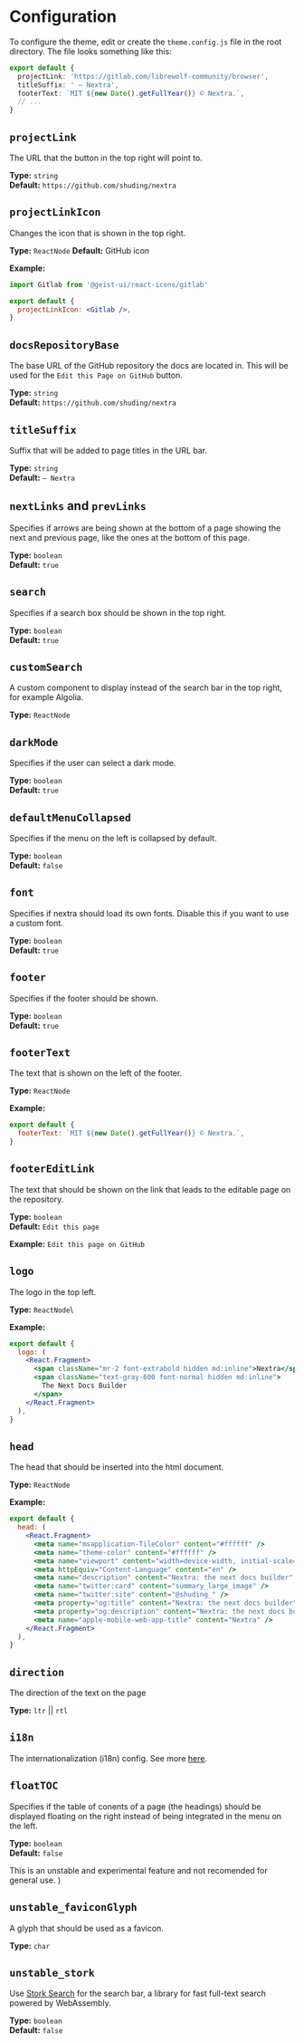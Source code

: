 # Configuration

To configure the theme, edit or create
the `theme.config.js` file in the root
directory. The file looks something like this:

```ts
export default {
  projectLink: 'https://gitlab.com/librewolf-community/browser',
  titleSuffix: ' – Nextra',
  footerText: `MIT ${new Date().getFullYear()} © Nextra.`,
  // ...
}
```

## `projectLink`

The URL that the button in the top right will point to.

**Type:** `string`\
**Default:** `https://github.com/shuding/nextra`

## `projectLinkIcon`

Changes the icon that is shown in the top right.

**Type:** `ReactNode`
**Default:** GitHub icon

**Example:**

```jsx
import Gitlab from '@geist-ui/react-icons/gitlab'

export default {
  projectLinkIcon: <Gitlab />,
}
```

## `docsRepositoryBase`

The base URL of the GitHub repository the docs are located in. This will be used for the `Edit this Page on GitHub` button.

**Type:** `string`\
**Default:** `https://github.com/shuding/nextra`

## `titleSuffix`

Suffix that will be added to page titles in the URL bar.

**Type:** `string`\
**Default:** `– Nextra`

## `nextLinks` and `prevLinks`

Specifies if arrows are being shown at the bottom
of a page showing the next and previous page, like
the ones at the bottom of this page.

**Type:** `boolean`\
**Default:** `true`

## `search`

Specifies if a search box should be shown in the top right.

**Type:** `boolean`\
**Default:** `true`

## `customSearch`

A custom component to display instead of the search bar in the top right, for example Algolia.

**Type:** `ReactNode`

## `darkMode`

Specifies if the user can select a dark mode.

**Type:** `boolean`\
**Default:** `true`

## `defaultMenuCollapsed`

Specifies if the menu on the left is collapsed by default.

**Type:** `boolean`\
**Default:** `false`

## `font`

Specifies if nextra should load its own fonts. Disable this if you want to use a custom font.

**Type:** `boolean`\
**Default:** `true`

## `footer`

Specifies if the footer should be shown.

**Type:** `boolean`\
**Default:** `true`

## `footerText`

The text that is shown on the left of the footer.

**Type:** `ReactNode`

**Example:**

```js
export default {
  footerText: `MIT ${new Date().getFullYear()} © Nextra.`,
}
```

## `footerEditLink`

The text that should be shown on the link that leads to the editable page on the repository.

**Type:** `boolean`\
**Default:** `Edit this page`

**Example:** `Edit this page on GitHub`

## `logo`

The logo in the top left.

**Type:** `ReactNode`\

**Example:**

```jsx
export default {
  logo: (
    <React.Fragment>
      <span className="mr-2 font-extrabold hidden md:inline">Nextra</span>
      <span className="text-gray-600 font-normal hidden md:inline">
        The Next Docs Builder
      </span>
    </React.Fragment>
  ),
}
```

## `head`

The head that should be inserted into the html document.

**Type:** `ReactNode`

**Example:**

```jsx
export default {
  head: (
    <React.Fragment>
      <meta name="msapplication-TileColor" content="#ffffff" />
      <meta name="theme-color" content="#ffffff" />
      <meta name="viewport" content="width=device-width, initial-scale=1.0" />
      <meta httpEquiv="Content-Language" content="en" />
      <meta name="description" content="Nextra: the next docs builder" />
      <meta name="twitter:card" content="summary_large_image" />
      <meta name="twitter:site" content="@shuding_" />
      <meta property="og:title" content="Nextra: the next docs builder" />
      <meta property="og:description" content="Nextra: the next docs builder" />
      <meta name="apple-mobile-web-app-title" content="Nextra" />
    </React.Fragment>
  ),
}
```

## `direction`

The direction of the text on the page

**Type:** `ltr` || `rtl`

## `i18n`

The internationalization (i18n) config. See more [here](/features/i18n).

## `floatTOC`

Specifies if the table of conents of a page
(the headings) should be displayed floating
on the right instead of being integrated in
the menu on the left.

**Type:** `boolean`\
**Default:** `false`


  <Callout type="error" emoji="">
    This is an unstable and experimental feature and not recomended for general
    use.
  </Callout>
)

## `unstable_faviconGlyph`

A glyph that should be used as a favicon.

**Type:** `char`

<Unstable />

## `unstable_stork`

Use [Stork Search](https://stork-search.net/) for the
search bar, a library for fast full-text search powered
by WebAssembly.

**Type:** `boolean`\
**Default:** `false`

<Unstable />
